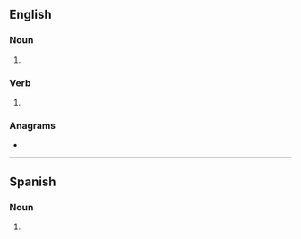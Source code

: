 {{also|Sherpas}}
==English==

===Noun===
{{head|en|noun form}}

# {{plural of|sherpa|lang=en}}

===Verb===
{{head|en|verb form}}

# {{en-third-person singular of|sherpa}}

===Anagrams===
* {{anagrams|en|a=aehprss|E sharps|E-sharps|Spehars|e sharps|e-sharps|pashers|phasers|phrases|seraphs|shapers|shrapes|sphears}}

----

==Spanish==

===Noun===
{{head|es|noun form}}

# {{plural of|sherpa|lang=es}}
